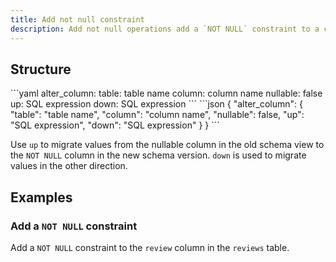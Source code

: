 ```yaml
---
title: Add not null constraint
description: Add not null operations add a `NOT NULL` constraint to a column.
---
```


## Structure

<YamlJsonTabs>
```yaml
alter_column:
  table: table name
  column: column name
  nullable: false
  up: SQL expression
  down: SQL expression
```
```json
{
  "alter_column": {
    "table": "table name",
    "column": "column name",
    "nullable": false,
    "up": "SQL expression",
    "down": "SQL expression"
  }
}
```
</YamlJsonTabs>

Use `up` to migrate values from the nullable column in the old schema view to the `NOT NULL` column in the new schema version. `down` is used to migrate values in the other direction.

## Examples

### Add a `NOT NULL` constraint

Add a `NOT NULL` constraint to the `review` column in the `reviews` table.

<ExampleSnippet example="16_set_nullable.yaml" languange="yaml" />
